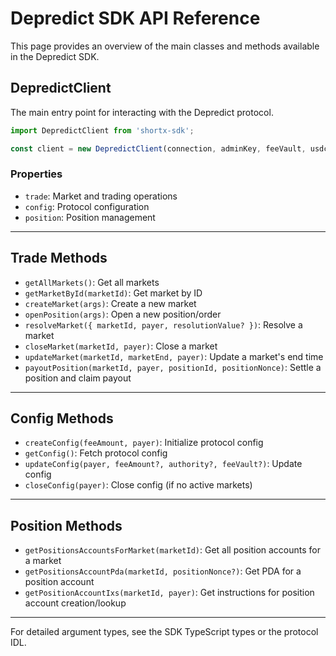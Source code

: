 # Depredict SDK API Reference

This page provides an overview of the main classes and methods available in the Depredict SDK.

## DepredictClient

The main entry point for interacting with the Depredict protocol.

```typescript
import DepredictClient from 'shortx-sdk';

const client = new DepredictClient(connection, adminKey, feeVault, usdcMint);
```

### Properties
- `trade`: Market and trading operations
- `config`: Protocol configuration
- `position`: Position management

---

## Trade Methods

- `getAllMarkets()`: Get all markets
- `getMarketById(marketId)`: Get market by ID
- `createMarket(args)`: Create a new market
- `openPosition(args)`: Open a new position/order
- `resolveMarket({ marketId, payer, resolutionValue? })`: Resolve a market
- `closeMarket(marketId, payer)`: Close a market
- `updateMarket(marketId, marketEnd, payer)`: Update a market's end time
- `payoutPosition(marketId, payer, positionId, positionNonce)`: Settle a position and claim payout

---

## Config Methods

- `createConfig(feeAmount, payer)`: Initialize protocol config
- `getConfig()`: Fetch protocol config
- `updateConfig(payer, feeAmount?, authority?, feeVault?)`: Update config
- `closeConfig(payer)`: Close config (if no active markets)

---

## Position Methods

- `getPositionsAccountsForMarket(marketId)`: Get all position accounts for a market
- `getPositionsAccountPda(marketId, positionNonce?)`: Get PDA for a position account
- `getPositionAccountIxs(marketId, payer)`: Get instructions for position account creation/lookup

---

For detailed argument types, see the SDK TypeScript types or the protocol IDL. 
